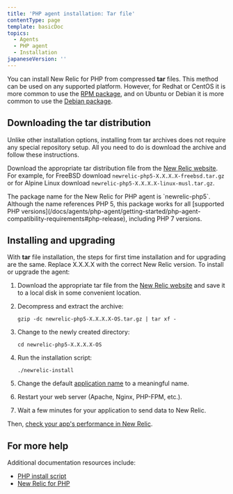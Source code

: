 ```yaml
---
title: 'PHP agent installation: Tar file'
contentType: page
template: basicDoc
topics:
  - Agents
  - PHP agent
  - Installation
japaneseVersion: ''
---
```


You can install New Relic for PHP from compressed **tar** files. This method can be used on any supported platform. However, for Redhat or CentOS it is more common to use the [RPM package](php-agent-installation-redhat-and-centos), and on Ubuntu or Debian it is more common to use the [Debian package](php-agent-installation-ubuntu-and-debian).

## Downloading the tar distribution

Unlike other installation options, installing from tar archives does not require any special repository setup. All you need to do is download the archive and follow these instructions.

Download the appropriate tar distribution file from the [New Relic website](https://download.newrelic.com/php_agent/release/). For example, for FreeBSD download `newrelic-php5-X.X.X.X-freebsd.tar.gz` or for Alpine Linux download `newrelic-php5-X.X.X.X-linux-musl.tar.gz`.

<Callout variant="tip">
  The package name for the New Relic for PHP agent is `newrelic-php5`. Although the name references PHP 5, this package works for all [supported PHP versions](/docs/agents/php-agent/getting-started/php-agent-compatibility-requirements#php-release), including PHP 7 versions.
</Callout>

## Installing and upgrading

With **tar** file installation, the steps for first time installation and for upgrading are the same. Replace X.X.X.X with the correct New Relic version. To install or upgrade the agent:

1. Download the appropriate tar file from the [New Relic website](https://download.newrelic.com/php_agent/release/) and save it to a local disk in some convenient location.
2. Decompress and extract the archive:

   ```
   gzip -dc newrelic-php5-X.X.X.X-OS.tar.gz | tar xf -
   ```
3. Change to the newly created directory:

   ```
   cd newrelic-php5-X.X.X.X-OS
   ```
4. Run the installation script:

   ```
   ./newrelic-install
   ```
5. Change the default [application name](/docs/site/naming-your-application) to a meaningful name.
6. Restart your web server (Apache, Nginx, PHP-FPM, etc.).
7. Wait a few minutes for your application to send data to New Relic.

Then, [check your app's performance in New Relic](/docs/apm/applications-menu/monitoring/apm-overview-page).

## For more help

Additional documentation resources include:

* [PHP install script](/docs/agents/php-agent/installation/newrelic-install-script)
* [New Relic for PHP](/docs/agents/php-agent/getting-started/new-relic-php)
